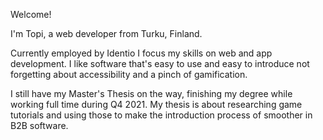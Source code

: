 Welcome!

I'm Topi, a web developer from Turku, Finland.

Currently employed by Identio I focus my skills on web and app development.
I like software that's easy to use and easy to introduce not forgetting about accessibility and a pinch of gamification.

I still have my Master's Thesis on the way, finishing my degree while working full time during Q4 2021.
My thesis is about researching game tutorials and using those to make the introduction process of smoother in B2B software.

